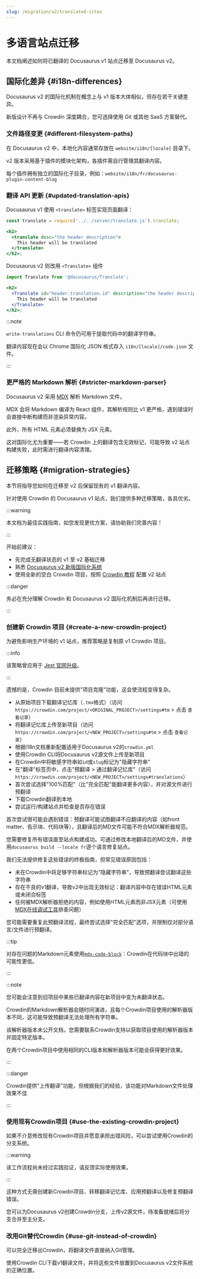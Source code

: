 ```yaml
---
slug: /migration/v2/translated-sites
---
```


# 多语言站点迁移

本文档阐述如何将已翻译的 Docusaurus v1 站点迁移至 Docusaurus v2。

## 国际化差异 {#i18n-differences}

Docusaurus v2 的国际化机制在概念上与 v1 版本大体相似，但存在若干关键差异。

新版设计不再与 Crowdin 深度耦合，您可选择使用 Git 或其他 SaaS 方案替代。

### 文件路径变更 {#different-filesystem-paths}

在 Docusaurus v2 中，本地化内容通常存放在 `website/i18n/[locale]` 目录下。

v2 版本采用基于插件的模块化架构，各插件需自行管理其翻译内容。

每个插件拥有独立的国际化子目录，例如：`website/i18n/fr/docusaurus-plugin-content-blog`

### 翻译 API 更新 {#updated-translation-apis}

Docusaurus v1 使用 `<translate>` 标签实现页面翻译：

```jsx
const translate = require('../../server/translate.js').translate;

<h2>
  <translate desc="the header description">
    This header will be translated
  </translate>
</h2>;
```

Docusaurus v2 则改用 `<Translate>` 组件

```jsx
import Translate from '@docusaurus/Translate';

<h2>
  <Translate id="header.translation.id" description="the header description">
    This header will be translated
  </Translate>
</h2>;
```

:::note

`write-translations` CLI 命令仍可用于提取代码中的翻译字符串。

翻译内容现在会以 Chrome 国际化 JSON 格式存入 `i18n/[locale]/code.json` 文件。

:::

### 更严格的 Markdown 解析 {#stricter-markdown-parser}

Docusaurus v2 采用 [MDX](https://mdxjs.com/) 解析 Markdown 文件。

MDX 会将 Markdown 编译为 React 组件，其解析规则比 v1 更严格，遇到错误时会直接中断构建而非渲染异常内容。

此外，所有 HTML 元素必须替换为 JSX 元素。

这对国际化尤为重要——若 Crowdin 上的翻译包含无效标记，可能导致 v2 站点构建失败，此时需进行翻译内容清理。

## 迁移策略 {#migration-strategies}

本节将指导您如何在迁移至 v2 后保留现有的 v1 翻译内容。

针对使用 Crowdin 的 Docusaurus v1 站点，我们提供多种迁移策略，各具优劣。

:::warning

本文档为最佳实践指南，如您发现更优方案，请协助我们完善内容！

:::

开始前建议：

- 先完成无翻译状态的 v1 至 v2 基础迁移
- 熟悉 [Docusaurus v2 新版国际化系统](../../i18n/i18n-introduction.mdx)
- 使用全新的空白 Crowdin 项目，按照 [Crowdin 教程](../../i18n/i18n-crowdin.mdx) 配置 v2 站点

:::danger

务必在充分理解 Crowdin 和 Docusaurus v2 国际化机制后再进行迁移。

:::

### 创建新 Crowdin 项目 {#create-a-new-crowdin-project}

为避免影响生产环境的 v1 站点，推荐策略是复制原 v1 Crowdin 项目。

:::info

该策略曾应用于 [Jest 官网升级](https://jestjs.io/blog/2021/03/09/jest-website-upgrade)。

:::

遗憾的是，Crowdin 目前未提供"项目克隆"功能，这会使流程变得复杂。

- 从原始项目下载翻译记忆库（`.tmx`格式）（访问 `https://crowdin.com/project/<ORIGINAL_PROJECT>/settings#tm` > 点击 `查看记录`）
- 将翻译记忆库上传至新项目（访问 `https://crowdin.com/project/<NEW_PROJECT>/settings#tm` > 点击 `查看记录`）
- 根据i18n文档重新配置适用于Docusaurus v2的`crowdin.yml`
- 使用Crowdin CLI将Docusaurus v2源文件上传至新项目
- 在Crowdin中将敏感字符串如`id`或`slug`标记为"隐藏字符串"
- 在"翻译"标签页中，点击"预翻译 > 通过翻译记忆库"（访问 `https://crowdin.com/project/<NEW_PROJECT>/settings#translations`）
- 首次尝试选择"100%匹配"（比"完全匹配"能翻译更多内容），并对源文件进行预翻译
- 下载Crowdin翻译到本地
- 尝试运行/构建站点并检查是否存在错误

首次尝试很可能会遇到错误：预翻译可能试图翻译不应翻译的内容（如front matter、告示块、代码块等），且翻译后的MD文件可能不符合MDX解析器规范。

您需要修复所有错误直至站点构建成功。可通过修改本地翻译后的MD文件，并使用`docusaurus build --locale fr`逐个语言修复站点。

我们无法提供修复这些错误的终极指南，但常见错误原因包括：

- 未在Crowdin中将足够字符串标记为"隐藏字符串"，导致预翻译尝试翻译这些字符串
- 存在不良的v1翻译，导致v2中出现无效标记：翻译内容中存在错误HTML元素或未闭合标签
- 任何被MDX解析器拒绝的内容，例如使用HTML元素而非JSX元素（可使用[MDX在线调试工具](https://mdxjs.com/playground/)排查问题）

您可能需要重复此预翻译流程，最终尝试选择"完全匹配"选项，并限制仅对部分语言/文件进行预翻译。

:::tip

对存在问题的Markdown元素使用[`mdx-code-block`](../../i18n/i18n-crowdin.mdx#mdx-solutions)：Crowdin在代码块中出错的可能性更低。

:::

:::note

您可能会注意到旧项目中某些已翻译内容在新项目中变为未翻译状态。

Crowdin的Markdown解析器会随时间演进，且每个Crowdin项目使用的解析器版本不同，这可能导致预翻译无法处理所有字符串。

该解析器版本未公开文档，您需要联系Crowdin支持以获取项目使用的解析器版本并固定特定版本。

在两个Crowdin项目中使用相同的CLI版本和解析器版本可能会获得更好效果。

:::

:::danger

Crowdin提供"上传翻译"功能，但根据我们的经验，该功能对Markdown文件处理效果不佳

:::

### 使用现有Crowdin项目 {#use-the-existing-crowdin-project}

如果不介意修改现有Crowdin项目并愿意承担出错风险，可以尝试使用Crowdin的分支系统。

:::warning

该工作流程尚未经过实践验证，请反馈实际使用效果。

:::

这种方式无需创建新Crowdin项目、转移翻译记忆库、应用预翻译以及修复预翻译错误。

您可以为Docusaurus v2创建Crowdin分支，上传v2源文件，待准备就绪后将分支合并至主分支。

### 改用Git替代Crowdin {#use-git-instead-of-crowdin}

可以完全迁移出Crowdin，将翻译文件直接纳入Git管理。

使用Crowdin CLI下载v1翻译文件，并将这些文件放置到Docusaurus v2文件系统的正确位置。